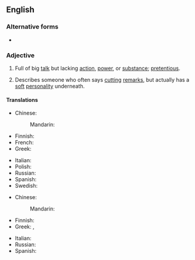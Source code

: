 ==English==

===Alternative forms===
* {{l|en|all bark but no bite}}

===Adjective===
{{en-adj|head=[[all]] [[bark]] [[and]] [[no]] [[bite]]|-}}

# {{label|en|idiomatic}} Full of big [[talk]] but lacking [[action]], [[power]], or [[substance]]; [[pretentious]].
# {{label|en|idiomatic}} Describes someone who often says [[cutting]] [[remarks]], but actually has a [[soft]] [[personality]] underneath.

====Translations====
{{trans-top|full of big talk}}
* Chinese:
*: Mandarin: {{t-needed|cmn}}
* Finnish: {{t|fi|paljon porua, vähän villoja}}
* French: {{t+|fr|grande gueule}}
* Greek: {{t|el|όλο λόγια|sc=Grek}}
{{trans-mid}}
* Italian: {{t|it|tutto fumo e niente arrosto}}
* Polish: {{t+|pl|krowa, która dużo ryczy, mało mleka daje}} {{qualifier|a cow that moos much, gives little milk}}
* Russian: {{t-needed|ru}}
* Spanish: {{t|es|mucho ruido y pocas nueces}}
* Swedish: {{t|sv|stor i orden men liten på jorden}}
{{trans-bottom}}

{{trans-top|says cutting remarks, but actually has a soft personality underneath}}
* Chinese:
*: Mandarin: {{t-needed|cmn}}
* Finnish: {{t|fi|[[kova]] [[päältä]], [[pehmeä]] [[sisältä]]}}
* Greek: {{t|el|σκυλί που γαβγίζει δεν δαγκώνει|sc=Grek}}, {{t|el|σκύλος που γαβγίζει δεν δαγκώνει|sc=Grek}}
{{trans-mid}}
* Italian: {{t|it|cane che abbaia non morde}}
* Russian: {{t-needed|ru}}
* Spanish: {{t|es|perro ladrador, poco mordedor}}
{{trans-bottom}}